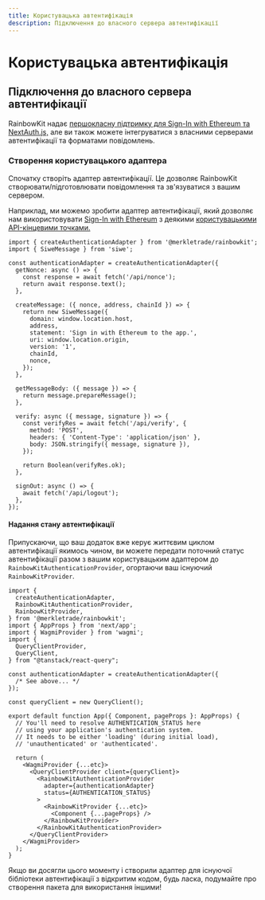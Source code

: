 ```yaml
---
title: Користувацька автентифікація
description: Підключення до власного сервера автентифікації
---
```


# Користувацька автентифікація

## Підключення до власного сервера автентифікації

RainbowKit надає [першокласну підтримку для Sign-In with Ethereum та NextAuth.js,](/docs/authentication#set-up-sign-in-with-ethereum-and-nextauthjs) але ви також можете інтегруватися з власними серверами автентифікації та форматами повідомлень.

### Створення користувацького адаптера

Спочатку створіть адаптер автентифікації. Це дозволяє RainbowKit створювати/підготовлювати повідомлення та зв'язуватися з вашим сервером.

Наприклад, ми можемо зробити адаптер автентифікації, який дозволяє нам використовувати [Sign-In with Ethereum](https://login.xyz) з деякими [користувацькими API-кінцевими точками.](https://wagmi.sh/examples/sign-in-with-ethereum)

```tsx
import { createAuthenticationAdapter } from '@merkletrade/rainbowkit';
import { SiweMessage } from 'siwe';

const authenticationAdapter = createAuthenticationAdapter({
  getNonce: async () => {
    const response = await fetch('/api/nonce');
    return await response.text();
  },

  createMessage: ({ nonce, address, chainId }) => {
    return new SiweMessage({
      domain: window.location.host,
      address,
      statement: 'Sign in with Ethereum to the app.',
      uri: window.location.origin,
      version: '1',
      chainId,
      nonce,
    });
  },

  getMessageBody: ({ message }) => {
    return message.prepareMessage();
  },

  verify: async ({ message, signature }) => {
    const verifyRes = await fetch('/api/verify', {
      method: 'POST',
      headers: { 'Content-Type': 'application/json' },
      body: JSON.stringify({ message, signature }),
    });

    return Boolean(verifyRes.ok);
  },

  signOut: async () => {
    await fetch('/api/logout');
  },
});
```

#### Надання стану автентифікації

Припускаючи, що ваш додаток вже керує життєвим циклом автентифікації якимось чином, ви можете передати поточний статус автентифікації разом з вашим користувацьким адаптером до `RainbowKitAuthenticationProvider`, огортаючи ваш існуючий `RainbowKitProvider`.

```tsx
import {
  createAuthenticationAdapter,
  RainbowKitAuthenticationProvider,
  RainbowKitProvider,
} from '@merkletrade/rainbowkit';
import { AppProps } from 'next/app';
import { WagmiProvider } from 'wagmi';
import {
  QueryClientProvider,
  QueryClient,
} from "@tanstack/react-query";

const authenticationAdapter = createAuthenticationAdapter({
  /* See above... */
});

const queryClient = new QueryClient();

export default function App({ Component, pageProps }: AppProps) {
  // You'll need to resolve AUTHENTICATION_STATUS here
  // using your application's authentication system.
  // It needs to be either 'loading' (during initial load),
  // 'unauthenticated' or 'authenticated'.

  return (
    <WagmiProvider {...etc}>
      <QueryClientProvider client={queryClient}>
        <RainbowKitAuthenticationProvider
          adapter={authenticationAdapter}
          status={AUTHENTICATION_STATUS}
        >
          <RainbowKitProvider {...etc}>
            <Component {...pageProps} />
          </RainbowKitProvider>
        </RainbowKitAuthenticationProvider>
      </QueryClientProvider>
    </WagmiProvider>
  );
}
```

Якщо ви досягли цього моменту і створили адаптер для існуючої бібліотеки автентифікації з відкритим кодом, будь ласка, подумайте про створення пакета для використання іншими!
